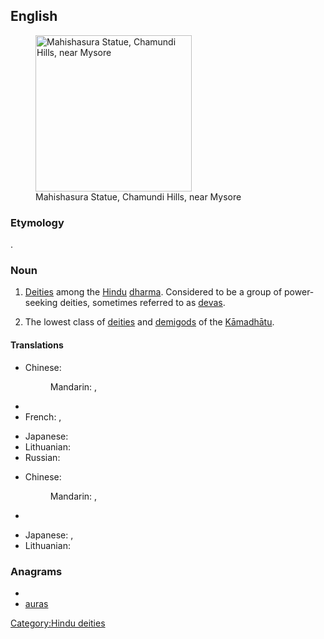 {{wikipedia}}
==English==
[[Image:Mahishaasura.jpg|thumb|250px| Mahishasura Statue, Chamundi Hills, near Mysore]]

===Etymology===
{{etyl|sa}} {{term|sc=Deva|असुर|tr=ásura|lang=sa}}.

===Noun===
{{en-noun}}

# {{Hinduism}} [[deity|Deities]] among the [[Hindu]] [[dharma]]. Considered to be a group of power-seeking deities, sometimes referred to as [[deva]]s.
# {{Buddhism}} The lowest class of [[deity|deities]] and [[demigod]]s of the [[Kāmadhātu]].

====Translations====
{{trans-top|Asura in Hinduism}}
* Chinese:
*: Mandarin: {{t|zh|阿修羅|sc=Hani}}, {{t|zh|阿修罗|tr=āxiūluo|sc=Hani}}
* {{trreq|Finnish}}
* French: {{t|fr|açoura}},  {{t-|fr|asura}}
{{trans-mid}}
* Japanese: {{t|ja|アスラ|tr=asura}}
* Lithuanian: {{t-|lt|Asura|f|xs=Lithuanian}}
* Russian: {{t|ru|асура|tr=asura}}
{{trans-bottom}}

{{trans-top|Asura in Buddhism}}
* Chinese:
*: Mandarin: {{t|zh|阿修羅|sc=Hani}}, {{t|zh|阿修罗|tr=āxiūluo|sc=Hani}}
* {{trreq|Finnish}}
{{trans-mid}}
* Japanese: {{t-|ja|阿修羅|tr=[[あしゅら]]}}, {{t-|ja|ashura}}
* Lithuanian: {{t-|lt|Asura|f|xs=Lithuanian}}
{{trans-bottom}}

===Anagrams===
* {{alphagram|aarsu}}
* [[auras#English|auras]]


[[Category:Hindu deities]]